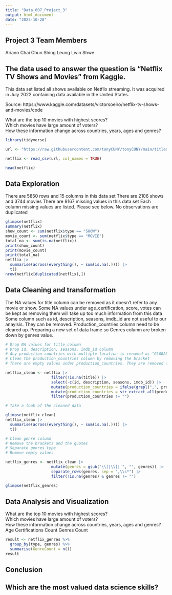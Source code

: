 ---
title: "Data_607_Project_3"
output: html_document
date: "2023-10-28"
---

## Project 3 Team Members
Ariann Chai
Chun Shing Leung 
Lwin Shwe  
 

## The data used to answer the question is "Netflix TV Shows and Movies" from Kaggle.

This data set listed all shows available on Netflix streaming. It was acquired in July 2022 containing data available in the United States.

Source: https://www.kaggle.com/datasets/victorsoeiro/netflix-tv-shows-and-movies/code

   What are the top 10 movies with highest scores?  
   Which movies have large amount of voters?  
   How these information change across countries, years, ages and genres?  

```{r warning=FALSE, message=FALSE}
library(tidyverse)

url <- "https://raw.githubusercontent.com/tonyCUNY/tonyCUNY/main/titles2.csv"

netflix <- read_csv(url, col_names = TRUE)

head(netflix)

```

## Data Exploration

There are 5850 rows and 15 columns in this data set
There are 2106 shows and 3744 movies
There are 8167 missing values in this data set
Each column missing values are listed. Please see below.
No observations are duplicated


```{r}
glimpse(netflix)
summary(netflix)
show_count <- sum(netflix$type == "SHOW")
movie_count <- sum(netflix$type == "MOVIE")
total_na <- sum(is.na(netflix))
print(show_count)
print(movie_count)
print(total_na)
netflix |> 
  summarise(across(everything(), ~ sum(is.na(.)))) |>
  t()
nrow(netflix[duplicated(netflix),])


```

## Data Cleaning and transformation

The NA values for title column can be removed as it doesn't refer to any movie or show.
Some NA values under age_certification, score, votes can be kept as removing them will take up too much information from this data
Some column such as id, description, seasons, imdb_id are not useful to our anaylsis. They can be removed.
Production_countries column need to be cleared up.
Preparing a new set of data frame so Genres column are broken down by genres value.

```{r}

# Drop NA values for title column
# Drop id, description, seasons, imdb_id column
# Any production countries with multiple location is renamed as "GLOBAL"
# Clean the production_countries column by removing the bracket
# There are empty values under production_countries. They are removed as well

netflix_clean <- netflix |> 
                    filter(!is.na(title)) |> 
                    select(-c(id, description, seasons, imdb_id)) |> 
                    mutate(production_countries = ifelse(grepl(",", production_countries), "GLOBAL", production_countries)) |> 
                    mutate(production_countries = str_extract_all(production_countries,"[A-Za-z]+") |> sapply(toString) ) |> 
                    filter(production_countries != "")

# Take a look of the cleaned data

glimpse(netflix_clean)
netflix_clean |> 
  summarise(across(everything(), ~ sum(is.na(.)))) |>
  t()

# Clean genre column 
# Remove the brackets and the quotes
# Separate genres type
# Remove empty values

netflix_genres <- netflix_clean |> 
                    mutate(genres = gsub("\\[|\\]|'", "", genres)) |> 
                    separate_rows(genres, sep = ",\\s*") |> 
                    filter(!is.na(genres) & genres != "")

glimpse(netflix_genres)

```


## Data Analysis and Visualization 

  What are the top 10 movies with highest scores?  
  Which movies have large amount of voters?  
  How these information change across countries, years, ages and genres?
  Age Certifications Count
  Genres Count
  
```{r}
result <- netflix_genres %>%
  group_by(type, genres) %>%
  summarise(GenreCount = n())
result
```

## Conclusion
## Which are the most valued data science skills?

